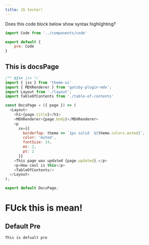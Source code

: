 ```yaml
---
title: JS tester!
---
```


Does this code block below show syntax highlighting?

```js
import Code from '../components/code'

export default {
    pre: Code
}
```

## This is docsPage
```js
/** @jsx jsx */
import { jsx } from 'theme-ui'
import { MDXRenderer } from 'gatsby-plugin-mdx';
import Layout from './layout';
import TableOfContents from './table-of-contents'

const DocsPage = ({ page }) => (
  <Layout>
    <h1>{page.title}</h1>
    <MDXRenderer>{page.body}</MDXRenderer>
    <p
      sx={{
        borderTop: theme => `1px solid  ${theme.colors.muted}`,
        color: 'muted',
        fontSize: 14,
        mt: 2,
        pt: 2
      }}
    >This page was updated {page.updated}.</p>
    <p>How cool is this</p>
    <TableOfContents/>
  </Layout>
);

export default DocsPage;
```

# FUck this is mean! 

## Default Pre
```
This is defualt pre
```